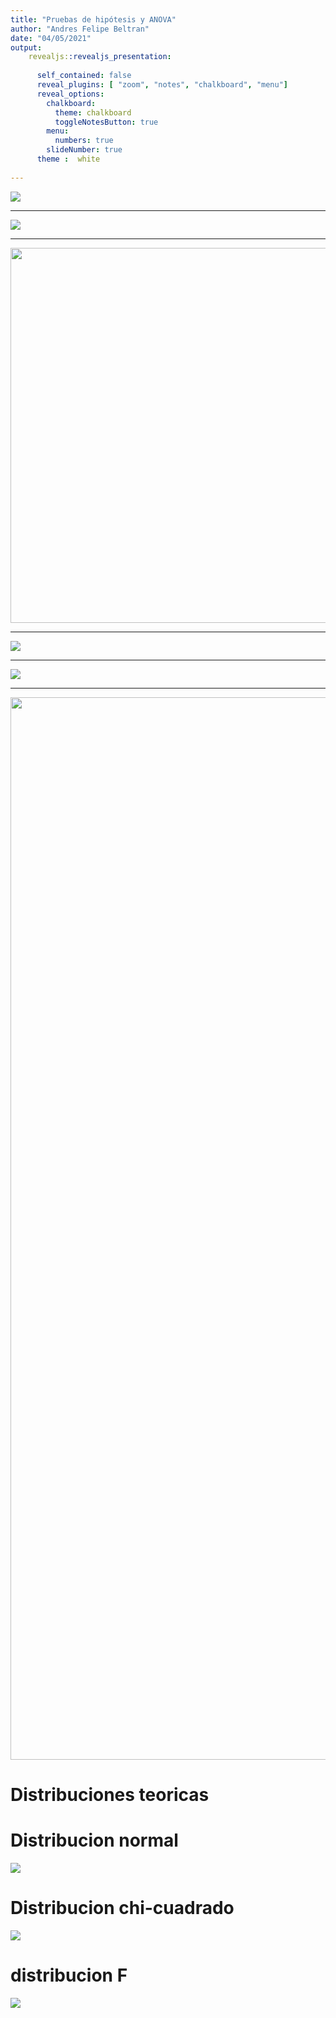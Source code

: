 ```yaml
---
title: "Pruebas de hipótesis y ANOVA"
author: "Andres Felipe Beltran"
date: "04/05/2021"
output: 
    revealjs::revealjs_presentation:
      
      self_contained: false
      reveal_plugins: [ "zoom", "notes", "chalkboard", "menu"]
      reveal_options:
        chalkboard: 
          theme: chalkboard
          toggleNotesButton: true
        menu:
          numbers: true
        slideNumber: true
      theme :  white
   
---
```


<style>
.reveal section img { background:none; border:none; box-shadow:none; }
</style>

![](img/1.svg)

---

![](img/2.svg)

---

<img src="img/3.svg"  height="600">



---

![](img/4.svg)


---

![](img/5.svg)


---



<img src="img/6.svg"  width="1700">



# Distribuciones teoricas


# Distribucion normal
![](img/normal.jpg)



# Distribucion chi-cuadrado
![](img/chisq.jpg)



# distribucion F
![](img/F.jpg)
